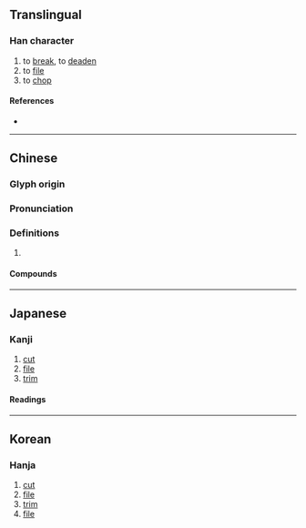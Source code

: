 {{character info/new}}
==Translingual==

===Han character===
{{Han char|rn=18|rad=刀|as=07|sn=9|four=82100|canj=OGLN|ids=⿰坐刂}}

# to [[break]], to [[deaden]]
# to [[file]]
# to [[chop]]

====References====
* {{Han ref|kx=0140.040|dkj=01999|dj=0317.100|hdz=10342.090|uh=5249|ud=21065|bh=CDF1|bd=52721}}

----

==Chinese==
{{zh-forms}}

===Glyph origin===
{{Han etym}}

===Pronunciation===
{{zh-pron
|m=cuò
|c=co3
|mc=y
|oc=y
|cat=
}}

===Definitions===
{{zh-hanzi}}

# {{rfdef|zh}}

====Compounds====
{{zh-der|心如刀剉|剉折|剝皮剉骨|折剉}}

----

==Japanese==

===Kanji===
{{ja-kanji|grade=|rs=刀07}}

# [[cut]]
# [[file]]
# [[trim]]

====Readings====
{{ja-readings|on=[[さ]] (sa)|kun=[[くじく]] (kujiku), [[かどおとる]] (kadootoru)}}

----

==Korean==

===Hanja===
{{ko-hanja|hangeul=좌|rv=jwa|mr=chwa}}

# [[cut]]
# [[file]]
# [[trim]]
# [[file]]